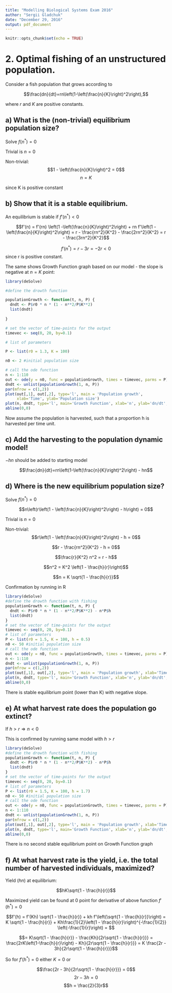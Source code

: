 ```yaml
---
title: "Modelling Biological Systems Exam 2016"
author: "Sergii Gladchuk"
date: "December 29, 2016"
output: pdf_document
---
```


```r
knitr::opts_chunk$set(echo = TRUE)
```

# 2. Optimal fishing of an unstructured population.

Consider a fish population that grows according to

$$\frac{dn}{dt}=rn\left(1-\left(\frac{n}{K}\right)^2\right),$$

where $r$ and $K$ are positive constants.

## a) What is the (non-trivial) equilibrium population size?

Solve $f(n^*) = 0$

Trivial is $n = 0$

Non-trivial:
$$1 - \left(\frac{n}{K}\right)^2 = 0$$
$$n = K$$

since K is positive constant

## b) Show that it is a stable equilibrium.

An equilibrium is stable if $f'(n^*) < 0$

$$f'(n) = f'(rn)  \left(1 -\left(\frac{n}{K}\right)^2\right) + rn  f'\left(1 -\left(\frac{n}{K}\right)^2\right) = r - \frac{rn^2}{K^2} - \frac{2rn^2}{K^2} = r - \frac{3rn^2}{K^2}$$

$$f'(n^*) = r - 3r = -2r < 0$$
since r is positive constant.

The same shows Growth Function graph based on our model - the slope is negative at $n = K$ point:

```r
library(deSolve)

#define the drowth function

populationGrowth <- function(t, n, P) {
  dndt <- P$r0 * n * (1 - n**2/P$K**2)
  list(dndt)
  
}

# set the vector of time-points for the output
timevec <- seq(0, 20, by=0.1)

# list of parameters

P <- list(r0 = 1.3, K = 100)

n0 <- 2 #initial population size

# call the ode function
n <- 1:110
out <- ode(y = n0, func = populationGrowth, times = timevec, parms = P)
dndt <- unlist(populationGrowth(1, n, P))
par(mfrow = c(1,2))
plot(out[,1], out[,2], type='l', main = 'Population growth', 
     xlab='Time', ylab='Population size')
plot(n, dndt, type='l', main='Growth Function', xlab='n', ylab='dn/dt',col='red')
abline(0,0)

```
\pagebreak

Now assume the population is harvested, such that a proportion h is harvested per
time unit.

## c) Add the harvesting to the population dynamic model!

$-hn$ should be added to starting model

$$\frac{dn}{dt}=rn\left(1-\left(\frac{n}{K}\right)^2\right) - hn$$

## d) Where is the new equilibrium population size?

Solve $f(n^*) = 0$

$$n\left(r\left(1 - \left(\frac{n}{K}\right)^2\right) - h\right) = 0$$

Trivial is $n = 0$

Non-trivial:
$$r\left(1 - \left(\frac{n}{K}\right)^2\right) - h = 0$$

$$r - \frac{rn^2}{K^2} - h = 0$$

$$\frac{r}{K^2}  n^2 = r - h$$

$$n^2 = K^2  \left(1 - \frac{h}{r}\right)$$

$$n = K \sqrt{1 - \frac{h}{r}}$$

Confirmation by running in R

```r
library(deSolve)
#define the drowth function with fishing
populationGrowth <- function(t, n, P) {
  dndt <- P$r0 * n * (1 - n**2/P$K**2) - n*P$h
  list(dndt)
}
# set the vector of time-points for the output
timevec <- seq(0, 20, by=0.1)
# list of parameters
P <- list(r0 = 1.5, K = 100, h = 0.5)
n0 <- 50 #initial population size
# call the ode function
out <- ode(y = n0, func = populationGrowth, times = timevec, parms = P)
n <- 1:110
dndt <- unlist(populationGrowth(1, n, P))
par(mfrow = c(1,2))
plot(out[,1], out[,2], type='l', main = 'Population growth', xlab='Time', ylab='Population size')
plot(n, dndt, type='l', main='Growth Function', xlab='n', ylab='dn/dt',col='red')
abline(0,0)

```

There is stable equilibrium point (lower than K) with negative slope.

## e) At what harvest rate does the population go extinct?

If $h > r \Rightarrow n < 0$

This is confirmed by running same model with $h > r$

```r
library(deSolve)
#define the drowth function with fishing
populationGrowth <- function(t, n, P) {
  dndt <- P$r0 * n * (1 - n**2/P$K**2) - n*P$h
  list(dndt)
}
# set the vector of time-points for the output
timevec <- seq(0, 20, by=0.1)
# list of parameters
P <- list(r0 = 1.5, K = 100, h = 1.7)
n0 <- 50 #initial population size
# call the ode function
out <- ode(y = n0, func = populationGrowth, times = timevec, parms = P)
n <- 1:110
dndt <- unlist(populationGrowth(1, n, P))
par(mfrow = c(1,2))
plot(out[,1], out[,2], type='l', main = 'Population growth', xlab='Time', ylab='Population size')
plot(n, dndt, type='l', main='Growth Function', xlab='n', ylab='dn/dt',col='red')
abline(0,0)

```

There is no second stable equilibrium point on Growth Function graph

\pagebreak

## f) At what harvest rate is the yield, i.e. the total number of harvested individuals, maximized?

Yield ($hn$) at equilibrium:

$$hK\sqrt{1 - \frac{h}{r}}$$

Maximized yield can be found at 0 point for derivative of above function $f'(h^*) = 0$

$$f'(h) = f'(Kh) \sqrt{1 - \frac{h}{r}} + kh f'\left(\sqrt{1 - \frac{h}{r}}\right) = K \sqrt{1 - \frac{h}{r}} + Kh\frac{1}{2}\left(1 - \frac{h}{r}\right)^{-\frac{1}{2}} \left(-\frac{1}{r}\right) = $$

$$= K\sqrt{1 - \frac{h}{r}} - \frac{Kh}{2r\sqrt{1 - \frac{h}{r}}} = \frac{2rK\left(1-\frac{h}{r}\right) - Kh}{2r\sqrt{1 - \frac{h}{r}}} = K \frac{2r - 3h}{2r\sqrt{1 - \frac{h}{r}}}$$

So for $f'(h^*) = 0$ either $K = 0$ or

$$\frac{2r - 3h}{2r\sqrt{1 - \frac{h}{r}}} = 0$$
$$2r - 3h = 0$$
$$h = \frac{2}{3}r$$

